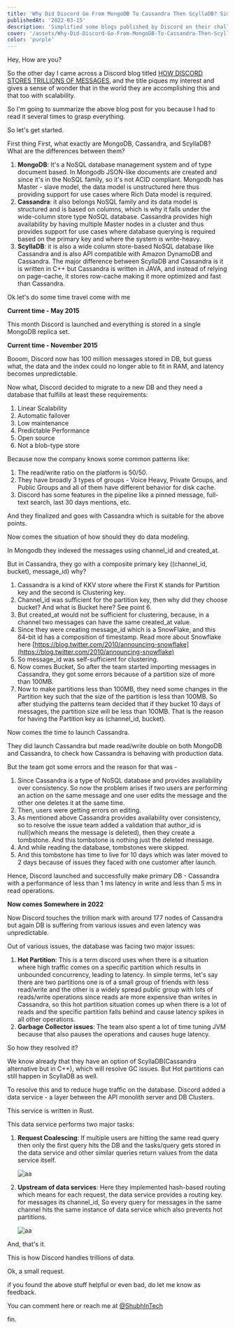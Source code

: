 ```yaml
---
title: 'Why Did Discord Go From MongoDB To Cassandra Then ScyllaDB? Simplified!'
publishedAt: '2022-03-15'
description: 'Simplified some blogs published by Discord on their challenges and learning while implementing and chaining the database for their product based on the data.'
cover: '/assets/Why-Did-Discord-Go-From-MongoDB-To-Cassandra-Then-ScyllaDB-Simplified/cover.png'
color: 'purple'
---
```


Hey, How are you?

So the other day I came across a Discord blog titled [HOW DISCORD STORES TRILLIONS OF MESSAGES](https://discord.com/blog/how-discord-stores-trillions-of-messages), and the title piques my interest and gives a sense of wonder that in the world they are accomplishing this and that too with scalability.

So I'm going to summarize the above blog post for you because I had to read it several times to grasp everything.

So let's get started.

First thing First, what exactly are MongoDB, Cassandra, and ScyllaDB? What are the differences between them?

1. **MongoDB**: It's a NoSQL database management system and of type document based. In Mongodb JSON-like documents are created and since it's in the NoSQL family, so it's not ACID compliant. Mongodb has Master - slave model, the data model is unstructured here thus providing support for use cases where Rich Data model is required.
2. **Cassandra**: it also belongs NoSQL family and its data model is structured and is based on columns, which is why it falls under the wide-column store type NoSQL database. Cassandra provides high availability by having multiple Master nodes in a cluster and thus provides support for use cases where database querying is required based on the primary key and where the system is write-heavy.
3. **ScyllaDB**: it is also a wide column store-based NoSQL database like Cassandra and is also API compatible with Amazon DynamoDB and Cassandra. The major difference between ScyllaDB and Cassandra is it is written in C++ but Cassandra is written in JAVA, and instead of relying on page-cache, it stores row-cache making it more optimized and fast than Cassandra.

Ok let's do some time travel come with me

**Current time - May 2015**

This month Discord is launched and everything is stored in a single MongoDB replica set.

**Current time - November 2015**

Booom, Discord now has 100 million messages stored in DB, but guess what, the data and the index could no longer able to fit in RAM, and latency becomes unpredictable.

Now what, Discord decided to migrate to a new DB and they need a database that fulfills at least these requirements:

1. Linear Scalability
2. Automatic failover
3. Low maintenance
4. Predictable Performance
5. Open source
6. Not a blob-type store

Because now the company knows some common patterns like:

1. The read/write ratio on the platform is 50/50.
2. They have broadly 3 types of groups - Voice Heavy, Private Groups, and Public Groups and all of them have different behavior for disk cache.
3. Discord has some features in the pipeline like a pinned message, full-text search, last 30 days mentions, etc.

And they finalized and goes with Cassandra which is suitable for the above points.

Now comes the situation of how should they do data modeling.

In Mongodb they indexed the messages using channel_id and created_at.

But in Cassandra, they go with a composite primary key ((channel_id, bucket), message_id) why?

1. Cassandra is a kind of KKV store where the First K stands for Partition key and the second is Clustering key.
2. Channel_id was sufficient for the partition key, then why did they choose bucket? And what is Bucket here? See point 6.
3. But created_at would not be sufficient for clustering, because, in a channel two messages can have the same created_at value.
4. Since they were creating message_id which is a SnowFlake, and this 64-bit id has a composition of timestamp. Read more about Snowflake here [https://blog.twitter.com/2010/announcing-snowflake](https://blog.twitter.com/2010/announcing-snowflake)
5. So message_id was self-sufficient for clustering.
6. Now comes Bucket, So after the team started importing messages in Cassandra, they got some errors because of a partition size of more than 100MB.
7. Now to make partitions less than 100MB, they need some changes in the Partition key such that the size of the partition is less than 100MB. So after studying the patterns team decided that if they bucket 10 days of messages, the partition size will be less than 100MB. That is the reason for having the Partition key as (channel_id, bucket).

Now comes the time to launch Cassandra.

They did launch Cassandra but made read/write double on both MongoDB and Cassandra, to check how Cassandra is behaving with production data.

But the team got some errors and the reason for that was -

1. Since Cassandra is a type of NoSQL database and provides availability over consistency. So now the problem arises if two users are performing an action on the same message and one user edits the message and the other one deletes it at the same time.
2. Then, users were getting errors on editing.
3. As mentioned above Cassandra provides availability over consistency, so to resolve the issue team added a validation that author_id is null(which means the message is deleted), then they create a tombstone. And this tombstone is nothing just the deleted message.
4. And while reading the database, tombstones were skipped.
5. And this tombstone has time to live for 10 days which was later moved to 2 days because of issues they faced with one customer after launch.

Hence, Discord launched and successfully make primary DB - Cassandra with a performance of less than 1 ms latency in write and less than 5 ms in read operations.

**Now comes Somewhere in 2022**

Now Discord touches the trillion mark with around 177 nodes of Cassandra but again DB is suffering from various issues and even latency was unpredictable.

Out of various issues, the database was facing two major issues:

1. **Hot Partition**: This is a term discord uses when there is a situation where high traffic comes on a specific partition which results in unbounded concurrency, leading to latency. In simple terms, let's say there are two partitions one is of a small group of friends with less read/write and the other is a widely spread public group with lots of reads/write operations since reads are more expensive than writes in Cassandra, so this hot partition situation comes up when there is a lot of reads and the specific partition falls behind and cause latency spikes in all other operations.
2. **Garbage Collector issues**: The team also spent a lot of time tuning JVM because that also pauses the operations and causes huge latency.

So how they resolved it?

We know already that they have an option of ScyllaDB(Cassandra alternative but in C++), which will resolve GC issues. But Hot partitions can still happen in ScyllaDB as well.

To resolve this and to reduce huge traffic on the database. Discord added a data service - a layer between the API monolith server and DB Clusters.

This service is written in Rust.

This data service performs two major tasks:

1. **Request Coalescing**: If multiple users are hitting the same read query then only the first query hits the DB and the tasks/query gets stored in the data service and other similar queries return values from the data service itself.

   <Image
   	alt='aa'
   	src='https://cdn.hashnode.com/res/hashnode/image/upload/v1678818194645/5a767757-fd2f-4fc5-8cca-e2c2ebcdbe9f.png'
   />

2. **Upstream of data services**: Here they implemented hash-based routing which means for each request, the data service provides a routing key. for messages its channel_id, So every query for messages in the same channel hits the same instance of data service which also prevents hot partitions.

   <Image
   	alt='aa'
   	src='https://cdn.hashnode.com/res/hashnode/image/upload/v1678818216702/93e8d044-585e-4b04-8178-5a7549d7b3d8.png'
   />

And, that's it.

This is how Discord handles trillions of data.

Ok, a small request.

if you found the above stuff helpful or even bad, do let me know as feedback.

You can comment here or reach me at [@ShubhInTech](https://twitter.com/ShubhInTech)

fin.
